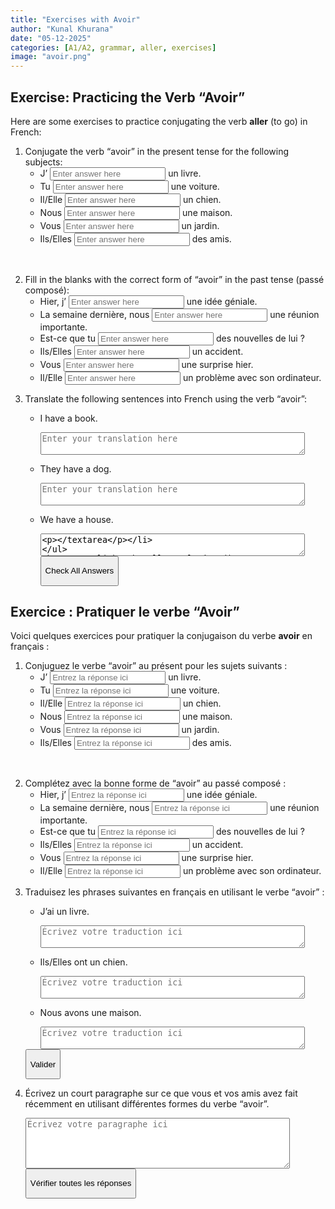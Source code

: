 ```yaml
---
title: "Exercises with Avoir"
author: "Kunal Khurana"
date: "05-12-2025"
categories: [A1/A2, grammar, aller, exercises]
image: "avoir.png"
---
```


::: {.content-visible when-profile="english"}
# Exercise: Practicing the Verb "Avoir"

Here are some exercises to practice conjugating the verb **aller** (to go) in French:

1.  Conjugate the verb "avoir" in the present tense for the following subjects:
    -   J' <input type="text" placeholder="Enter answer here" oninput="checkAnswer(this, 'ai')"> un livre.
    -   Tu <input type="text" placeholder="Enter answer here" oninput="checkAnswer(this, 'as')"> une voiture.
    -   Il/Elle <input type="text" placeholder="Enter answer here" oninput="checkAnswer(this, 'a')"> un chien.
    -   Nous <input type="text" placeholder="Enter answer here" oninput="checkAnswer(this, 'avons')"> une maison.
    -   Vous <input type="text" placeholder="Enter answer here" oninput="checkAnswer(this, 'avez')"> un jardin.
    -   Ils/Elles <input type="text" placeholder="Enter answer here" oninput="checkAnswer(this, 'ont')"> des amis.

<br>

2.  Fill in the blanks with the correct form of "avoir" in the past tense (passé composé):
    -   Hier, j' <input type="text" placeholder="Enter answer here" oninput="checkAnswer(this, 'ai eu')"> une idée géniale.
    -   La semaine dernière, nous <input type="text" placeholder="Enter answer here" oninput="checkAnswer(this, 'avons eu')"> une réunion importante.
    -   Est-ce que tu <input type="text" placeholder="Enter answer here" oninput="checkAnswer(this, 'as eu')"> des nouvelles de lui ?
    -   Ils/Elles <input type="text" placeholder="Enter answer here" oninput="checkAnswer(this, 'ont eu')"> un accident.
    -   Vous <input type="text" placeholder="Enter answer here" oninput="checkAnswer(this, 'avez eu')"> une surprise hier.
    -   Il/Elle <input type="text" placeholder="Enter answer here" oninput="checkAnswer(this, 'a eu')"> un problème avec son ordinateur.

```{=html}
<script>
function checkAnswer(input, correctAnswer) {
    const userAnswer = input.value.trim().toLowerCase();
    const feedback = input.nextElementSibling;
    if (!feedback) {
        const span = document.createElement('span');
        span.style.marginLeft = '10px';
        input.parentNode.appendChild(span);
    }
    if (userAnswer === correctAnswer) {
        input.nextElementSibling.textContent = "Correct! +10 points";
        input.nextElementSibling.style.color = "green";
    } else if (userAnswer) {
        input.nextElementSibling.textContent = "Try again!";
        input.nextElementSibling.style.color = "red";
    } else {
        input.nextElementSibling.textContent = "";
    }
}

function checkAllAnswers() {
    const inputs = document.querySelectorAll('input[type="text"]');
    inputs.forEach(input => {
        const correctAnswer = input.getAttribute('oninput').match(/'([^']+)'/)[1];
        checkAnswer(input, correctAnswer);
    });
}
</script>
```

3.  Translate the following sentences into French using the verb "avoir":

    -   I have a book.\

        ```{=html}
        <textarea placeholder="Enter your translation here" rows="2" cols="50"></textarea>
        ```

    -   They have a dog.\

        ```{=html}
        <textarea placeholder="Enter your translation here" rows="2" cols="50"></textarea>
        ```

    -   We have a house.\

        <textarea placeholder="Enter your translation here" rows="2" cols="50">

        \</textarea

    <button onclick="showAllTranslations()">

    Submit

    </button>

```{=html}
<script>

function showAllTranslations() {
    const translations = [
        { input: document.querySelectorAll('textarea')[0], correct: 'J\'ai un livre.' },
        { input: document.querySelectorAll('textarea')[1], correct: 'Ils/Elles ont un chien.' },
        { input: document.querySelectorAll('textarea')[2], correct: 'Nous avons une maison.' }
    ];

    translations.forEach(({ input, correct }) => {
        let feedback = input.nextElementSibling;

        if (!feedback || feedback.tagName !== 'SPAN') {
            feedback = document.createElement('span');
            feedback.style.marginLeft = '10px';
            input.parentNode.appendChild(feedback);
        }

        const userTranslation = input.value.trim();
        if (userTranslation.toLowerCase() === correct.toLowerCase()) {
            feedback.textContent = "Correct! The translation is: " + correct;
            feedback.style.color = "green";
        } else {
            feedback.textContent = "The correct translation is: " + correct;
            feedback.style.color = "red";
        }
    });

    // Ensure the button remains visible after feedback is displayed
    document.querySelector('button[onclick="showAllTranslations()"]').scrollIntoView({ behavior: 'smooth', block: 'center' });
}
</script>
```

4.  Write a short paragraph about what you and your friends have done recently using different forms of "avoir."

    ```{=html}
    <textarea placeholder="Write your paragraph here" rows="5" cols="50"></textarea>
    ```

    <button onclick="checkAllAnswers()">

    Check All Answers

    </button>
:::

::: {.content-visible when-profile="french"}
# Exercice : Pratiquer le verbe "Avoir"

Voici quelques exercices pour pratiquer la conjugaison du verbe **avoir** en français :

1.  Conjuguez le verbe "avoir" au présent pour les sujets suivants :
    -   J' <input type="text" placeholder="Entrez la réponse ici" oninput="verifierReponse(this, 'ai')"> un livre.
    -   Tu <input type="text" placeholder="Entrez la réponse ici" oninput="verifierReponse(this, 'as')"> une voiture.
    -   Il/Elle <input type="text" placeholder="Entrez la réponse ici" oninput="verifierReponse(this, 'a')"> un chien.
    -   Nous <input type="text" placeholder="Entrez la réponse ici" oninput="verifierReponse(this, 'avons')"> une maison.
    -   Vous <input type="text" placeholder="Entrez la réponse ici" oninput="verifierReponse(this, 'avez')"> un jardin.
    -   Ils/Elles <input type="text" placeholder="Entrez la réponse ici" oninput="verifierReponse(this, 'ont')"> des amis.

<br>

2.  Complétez avec la bonne forme de "avoir" au passé composé :
    -   Hier, j' <input type="text" placeholder="Entrez la réponse ici" oninput="verifierReponse(this, 'ai eu')"> une idée géniale.
    -   La semaine dernière, nous <input type="text" placeholder="Entrez la réponse ici" oninput="verifierReponse(this, 'avons eu')"> une réunion importante.
    -   Est-ce que tu <input type="text" placeholder="Entrez la réponse ici" oninput="verifierReponse(this, 'as eu')"> des nouvelles de lui ?
    -   Ils/Elles <input type="text" placeholder="Entrez la réponse ici" oninput="verifierReponse(this, 'ont eu')"> un accident.
    -   Vous <input type="text" placeholder="Entrez la réponse ici" oninput="verifierReponse(this, 'avez eu')"> une surprise hier.
    -   Il/Elle <input type="text" placeholder="Entrez la réponse ici" oninput="verifierReponse(this, 'a eu')"> un problème avec son ordinateur.

```{=html}
<script>
function verifierReponse(input, bonneReponse) {
    const reponseUtilisateur = input.value.trim().toLowerCase();
    let feedback = input.nextElementSibling;
    if (!feedback) {
        feedback = document.createElement('span');
        feedback.style.marginLeft = '10px';
        input.parentNode.appendChild(feedback);
    }
    if (reponseUtilisateur === bonneReponse) {
        feedback.textContent = "Correct ! +10 points";
        feedback.style.color = "green";
    } else if (reponseUtilisateur) {
        feedback.textContent = "Essayez encore !";
        feedback.style.color = "red";
    } else {
        feedback.textContent = "";
    }
}

function verifierToutesReponses() {
    const inputs = document.querySelectorAll('input[type="text"]');
    inputs.forEach(input => {
        const bonneReponse = input.getAttribute('oninput').match(/'([^']+)'/)[1];
        verifierReponse(input, bonneReponse);
    });
}
</script>
```

3.  Traduisez les phrases suivantes en français en utilisant le verbe "avoir" :

    -   J'ai un livre.\

        ```{=html}
        <textarea placeholder="Écrivez votre traduction ici" rows="2" cols="50"></textarea>
        ```

    -   Ils/Elles ont un chien.\

        ```{=html}
        <textarea placeholder="Écrivez votre traduction ici" rows="2" cols="50"></textarea>
        ```

    -   Nous avons une maison.\

        ```{=html}
        <textarea placeholder="Écrivez votre traduction ici" rows="2" cols="50"></textarea>
        ```

    <button onclick="afficherToutesTraductions()">

    Valider

    </button>

```{=html}
<script>
function afficherToutesTraductions() {
    const traductions = [
        { input: document.querySelectorAll('textarea')[0], correct: "J'ai un livre." },
        { input: document.querySelectorAll('textarea')[1], correct: "Ils/Elles ont un chien." },
        { input: document.querySelectorAll('textarea')[2], correct: "Nous avons une maison." }
    ];

    traductions.forEach(({ input, correct }) => {
        let feedback = input.nextElementSibling;
        if (!feedback || feedback.tagName !== 'SPAN') {
            feedback = document.createElement('span');
            feedback.style.marginLeft = '10px';
            input.parentNode.appendChild(feedback);
        }
        const userTranslation = input.value.trim();
        if (userTranslation.toLowerCase() === correct.toLowerCase()) {
            feedback.textContent = "Correct ! La traduction est : " + correct;
            feedback.style.color = "green";
        } else {
            feedback.textContent = "La bonne traduction est : " + correct;
            feedback.style.color = "red";
        }
    });

    document.querySelector('button[onclick="afficherToutesTraductions()"]').scrollIntoView({ behavior: 'smooth', block: 'center' });
}
</script>
```

4.  Écrivez un court paragraphe sur ce que vous et vos amis avez fait récemment en utilisant différentes formes du verbe "avoir".

    ```{=html}
    <textarea placeholder="Écrivez votre paragraphe ici" rows="5" cols="50"></textarea>
    ```

    <button onclick="verifierToutesReponses()">

    Vérifier toutes les réponses

    </button>
:::